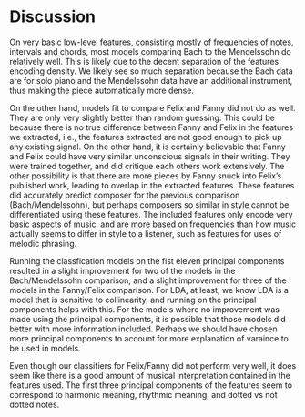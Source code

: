 # Discussion

On very basic low-level features, consisting mostly of frequencies of notes, intervals and chords, most models comparing Bach to the Mendelssohn do relatively well. This is likely due to the decent separation of the features encoding density. We likely see so much separation because the Bach data are for solo piano and the Mendelssohn data have an additional instrument, thus making the piece automatically more dense. 

On the other hand, models fit to compare Felix and Fanny did not do as well. They are only very slightly better than random guessing. This could be because there is no true difference between Fanny and Felix in the features we extracted, i.e., the features extracted are not good enough to pick up any existing signal. On the other hand, it is certainly believable that Fanny and Felix could have very similar unconscious signals in their writing. They were trained together, and did critique each others work extensively. The other possibility is that there are more pieces by Fanny snuck into Felix's published work, leading to overlap in the extracted features.  These features did accurately predict composer for the previous comparison (Bach/Mendelssohn), but perhaps composers so similar in style cannot be differentiated using these features. The included features only encode very basic aspects of music, and are more based on frequencies than how music actually seems to differ in style to a listener, such as features for uses of melodic phrasing. 

Running the classfication models on the fist eleven principal components resulted in a slight improvement for two of the models in the Bach/Mendelssohn comparison, and a slight improvement for three of the models in the Fanny/Felix comparison. For LDA, at least, we know LDA is a model that is sensitive to collinearity, and running on the principal components helps with this. For the models where no improvement was made using the principal components, it is possible that those models did better with more information included. Perhaps we should have chosen more principal components to account for more explanation of varaince to be used in models. 

Even though our classifiers for Felix/Fanny did not perform very well, it does seem like there is a good amount of musical interpretation contained in the features used. The first three principal components of the features seem to correspond to harmonic meaning, rhythmic meaning, and dotted vs not dotted notes. 




